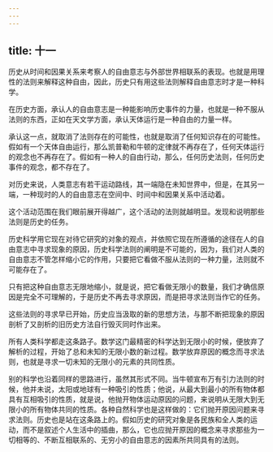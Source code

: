 ```yaml
---
---
---
```

title: 十一
---




历史从时间和因果关系来考察人的自由意志与外部世界相联系的表现。也就是用理性的法则来解释这种自由，因此，历史只有用这些法则解释自由意志时才是一种科学。

在历史方面，承认人的自由意志是一种能影响历史事件的力量，也就是一种不服从法则的东西，正如在天文学方面，承认天体运行是一种自由的力量一样。

承认这一点，就取消了法则存在的可能性，也就是取消了任何知识存在的可能性。假如有一个天体自由运行，那么凯普勒和牛顿的定律就不再存在了，任何天体运行的观念也不再存在了。假如有一种人的自由行动，那么，任何历史法则，任何历史事件的观念，都不存在了。

对历史来说，人类意志有若干运动路线，其一端隐在未知世界中，但是，在其另一端，一种现时的人的自由意志在空间中、时间中和因果关系中活动着。

这个活动范围在我们眼前展开得越广，这个活动的法则就越明显。发现和说明那些法则是历史的任务。

历史科学用它现在对待它研究的对象的观点，并依照它现在所遵循的途径在人的自由意志中寻求现象的原因，历史科学法则的阐明是不可能的，因为，我们对人类的自由意志不管怎样缩小它的作用，只要把它看做不服从法则的一种力量，法则就不可能存在了。

只有把这种自由意志无限地缩小，就是说，把它看做无限小的数量，我们才确信原因是完全不可理解的，于是历史不再去寻求原因，而是把寻求法则当作它的任务。

这些法则的寻求早已开始，历史应当汲取的新的思想方法，与那不断把现象的原因剖析了又剖析的旧历史方法自行毁灭同时作出来。

所有人类科学都走这条路子。数学这门最精密的科学达到无限小的时候，便放弃了解析的过程，开始了总和未知的无限小数的新过程。数学放弃原因的概念而寻求法则，也就是寻求一切未知的无限小的元素的共同性质。

别的科学也沿着同样的思路进行，虽然其形式不同。当牛顿宣布万有引力法则的时候，他并未说，太阳或地球有一种吸引的性质；他说，从最大到最小的所有物体都具有互相吸引的性质，就是说，他抛开物体运动原因的问题，来说明从无限大到无限小的所有物体共同的性质。各种自然科学也是这样做的：它们抛开原因问题来寻求法则。历史也是站在这条路上的。假如历史的研究对象是各民族和全人类的运动，而不是叙述个人生活中的插曲，那么，它也应抛开原因的概念来寻求那些为一切相等的、不断互相联系的、无穷小的自由意志的因素所共同具有的法则。